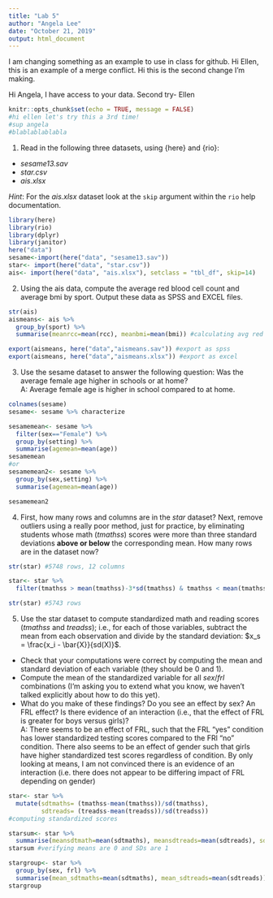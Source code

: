 ```yaml
---
title: "Lab 5"
author: "Angela Lee"
date: "October 21, 2019"
output: html_document
---
```

I am changing something as an example to use in class for github. 
Hi Ellen, this is an example of a merge conflict. 
Hi this is the second change I'm making. 

Hi Angela, I have access to your data.
Second try- Ellen

```r
knitr::opts_chunk$set(echo = TRUE, message = FALSE) 
#hi ellen let's try this a 3rd time!
#sup angela
#blablablablabla
```

1. Read in the following three datasets, using {here} and {rio}:
  * *sesame13.sav*
  * *star.csv*
  * *ais.xlsx*
  
*Hint*: For the *ais.xlsx* dataset look at the `skip` argument within the `rio` help 
  documentation.
  
```r
library(here)
library(rio)
library(dplyr)
library(janitor)
here("data")
sesame<-import(here("data", "sesame13.sav"))
star<- import(here("data", "star.csv"))
ais<- import(here("data", "ais.xlsx"), setclass = "tbl_df", skip=14)

```

2. Using the ais data, compute the average red blood cell count and average bmi by sport. Output these data as SPSS and EXCEL files. 

```r
str(ais)
aismeans<- ais %>% 
  group_by(sport) %>% 
  summarise(meanrcc=mean(rcc), meanbmi=mean(bmi)) #calculating avg red blood cell and average bmi by sport

export(aismeans, here("data","aismeans.sav")) #export as spss
export(aismeans, here("data","aismeans.xlsx")) #export as excel

```

3. Use the sesame dataset to answer the following question: Was the average 
  female age higher in schools or at home?   
  A: Average female age is higher in school compared to at home. 

```r
colnames(sesame)
sesame<- sesame %>% characterize

sesamemean<- sesame %>% 
  filter(sex=="Female") %>% 
  group_by(setting) %>% 
  summarise(agemean=mean(age))
sesamemean
#or
sesamemean2<- sesame %>% 
  group_by(sex,setting) %>% 
  summarise(agemean=mean(age))

sesamemean2
```

4. First, how many rows and columns are in the *star* dataset? Next, remove outliers using a really poor method, just for practice, by eliminating students whose math (*tmathss*) scores were more than three standard deviations **above or below** the corresponding mean. How many rows are in the dataset now?

```r
str(star) #5748 rows, 12 columns

star<- star %>% 
  filter(tmathss > mean(tmathss)-3*sd(tmathss) & tmathss < mean(tmathss)+3*sd(tmathss))

str(star) #5743 rows 

```

5. Use the star dataset to compute standardized math and reading scores (*tmathss* and *treadss*); i.e., for each of those variables, subtract the mean from each observation and divide by the standard deviation: $x_s = \frac{x_i - \bar{X}}{sd(X)}$. 
  + Check that your computations were correct by computing the mean and standard deviation of each variable (they should be 0 and 1). 
  + Compute the mean of the standardized variable for all *sex*/*frl* combinations (I'm asking you to extend what you know, we haven't talked explicitly about how to do this yet). 
  + What do you make of these findings? Do you see an effect by sex? An FRL effect? Is there evidence of an interaction (i.e., that the effect of FRL is greater for boys versus girls)?  
  A: There seems to be an effect of FRL, such that the FRL "yes" condition has lower standardized testing scores compared to the FRl "no" condition. There also seems to be an effect of gender such that girls have higher standardized test scores regardless of condition. By only looking at means, I am not convinced there is an evidence of an interaction (i.e. there does not appear to be differing impact of FRL depending on gender)

```r
star<- star %>% 
  mutate(sdtmaths= (tmathss-mean(tmathss))/sd(tmathss),
         sdtreads= (treadss-mean(treadss))/sd(treadss))
#computing standardized scores

starsum<- star %>% 
  summarise(meansdtmath=mean(sdtmaths), meansdtreads=mean(sdtreads), sdtmath=sd(sdtmaths), sdtreads=sd(sdtreads))
starsum #verifying means are 0 and SDs are 1

stargroup<- star %>% 
  group_by(sex, frl) %>% 
  summarise(mean_sdtmaths=mean(sdtmaths), mean_sdtreads=mean(sdtreads))
stargroup

```
